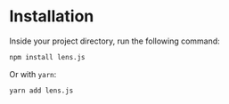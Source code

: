 
# Installation

Inside your project directory, run the following command:

```sh
npm install lens.js
```

Or with `yarn`:

```sh
yarn add lens.js
```
